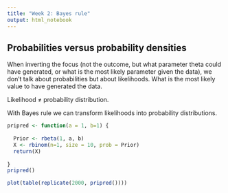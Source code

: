 ```yaml
---
title: "Week 2: Bayes rule"
output: html_notebook
---
```


## Probabilities versus probability densities

When inverting the focus (not the outcome, but what parameter theta could have generated, or what is the most likely parameter given the data), we don't talk about probabilities but about likelihoods. What is the most likely value to have generated the data.

Likelihood $\neq$ probability distribution.

With Bayes rule we can transform likelihoods into probability distributions.

```r
pripred <- function(a = 1, b=1) {
  
  Prior <- rbeta(1, a, b)
  X <- rbinom(n=1, size = 10, prob = Prior)
  return(X)
  
}
pripred()

plot(table(replicate(2000, pripred())))

```

